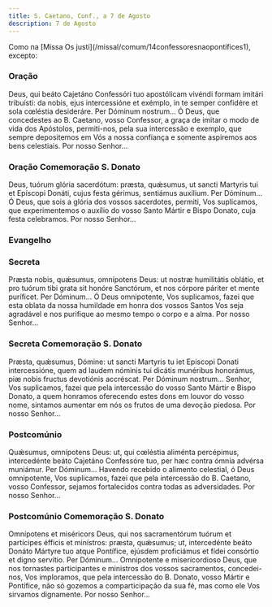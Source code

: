 ```yaml
---
title: S. Caetano, Conf., a 7 de Agosto
description: 7 de Agosto
---
```


<aside>
  Como na [Missa Os justi](/missal/comum/14confessoresnaopontifices1), excepto:
</aside>


### Oração

<div class="side-by-side not-content">
  <span>
    Deus, qui beáto Cajetáno Confessóri tuo apostólicam vivéndi formam imitári
    tribuísti: da nobis, ejus intercessióne et exémplo, in te semper confidére
    et sola cœléstia desideráre. Per Dóminum nostrum... Ó Deus, que concedestes
    ao B. Caetano, vosso Confessor, a graça de imitar o modo de vida dos
    Apóstolos, permiti-nos, pela sua intercessão e exemplo, que sempre
    depositemos em Vós a nossa confiança e somente aspiremos aos bens
    celestiais. Por nosso Senhor...
  </span>
</div>

### Oração Comemoração S. Donato

<div class="side-by-side not-content">
  <span>
    Deus, tuórum glória sacerdótum: præsta, quǽsumus, ut sancti Martyris tui et
    Epíscopi Donáti, cujus festa gérimus, sentiámus auxílium. Per Dóminum... Ó
    Deus, que sois a glória dos vossos sacerdotes, permiti, Vos suplicamos, que
    experimentemos o auxílio do vosso Santo Mártir e Bispo Donato, cuja festa
    celebramos. Por nosso Senhor...
  </span>
</div>

### Evangelho

<LinkCard
  href="/missal/pentecostes/14#evangelho"
  title="Décimo Quarto Domingo depois de Pentecostes"
/>

### Secreta

<div class="side-by-side not-content">
  <span>
    Præsta nobis, quǽsumus, omnípotens Deus: ut nostræ humilitátis oblátio, et
    pro tuórum tibi grata sit honóre Sanctórum, et nos córpore páriter et mente
    puríficet. Per Dóminum... Ó Deus omnipotente, Vos suplicamos, fazei que esta
    oblata da nossa humildade em honra dos vossos Santos Vos seja agradável e
    nos purifique ao mesmo tempo o corpo e a alma. Por nosso Senhor...
  </span>
</div>

### Secreta Comemoração S. Donato

<div class="side-by-side not-content">
  <span>
    Præsta, quǽsumus, Dómine: ut sancti Martyris tu iet Episcopi Donati
    intercessióne, quem ad laudem nóminis tui dicátis munéribus honorámus, piæ
    nobis fructus devotiónis accréscat. Per Dóminum nostrum... Senhor, Vos
    suplicamos, fazei que pela intercessão do vosso Santo Mártir e Bispo Donato,
    a quem honramos oferecendo estes dons em louvor do vosso nome, sintamos
    aumentar em nós os frutos de uma devoção piedosa. Por nosso Senhor...
  </span>
</div>

### Postcomúnio

<div class="side-by-side not-content">
  <span>
    Quǽsumus, omnípotens Deus: ut, qui cœléstia aliménta percépimus,
    intercedénte beáto Cajetáno Confessóre tuo, per hæc contra ómnia advérsa
    muniámur. Per Dóminum... Havendo recebido o alimento celestial, ó Deus
    omnipotente, Vos suplicamos, fazei que pela intercessão do B. Caetano, vosso
    Confessor, sejamos fortalecidos contra todas as adversidades. Por nosso
    Senhor...
  </span>
</div>

### Postcomúnio Comemoração S. Donato

<div class="side-by-side not-content">
  <span>
    Omnípotens et miséricors Deus, qui nos sacramentórum tuórum et partícipes
    éfficis et minístros: præsta, quǽsumus; ut, intercedénte beáto Donáto
    Mártyre tuo atque Pontífice, ejúsdem proficiámus et fídei consórtio et digno
    servítio. Per Dóminum... Omnipotente e misericordioso Deus, que nos
    tornastes participantes e ministros dos vossos sacramentos, concedei-nos,
    Vos imploramos, que pela intercessão do B. Donato, vosso Mártir e Pontífice,
    não só gozemos a comparticipação da sua fé, mas como ele Vos sirvamos
    dignamente. Por nosso Senhor...
  </span>
</div>
